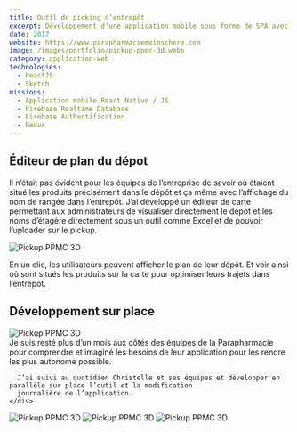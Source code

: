 ```yaml
---
title: Outil de picking d’entrepôt
excerpt: Développement d'une application mobile sous forme de SPA avec ReactJS et Redux permettant à tous les employés d'optimiser la récupération des produits dans les différents entrepôts et le traitement de l'expédition des commandes du site.
date: 2017
website: https://www.parapharmaciemoinschere.com
image: /images/portfolio/pickup-ppmc-3d.webp
category: application-web
technologies:
  - ReactJS
  - Sketch
missions:
  - Application mobile React Native / JS
  - Firebase Realtime Database
  - Firebase Authentification
  - Redux
---
```


## Éditeur de plan du dépot

<div className="md:flex gap-8 items-center mb-4">
   Il n’était pas évident pour les équipes de l’entreprise de savoir où étaient situé les produits précisément dans le dépôt et ça même avec l’affichage du nom de rangée dans l’entrepôt. J’ai développé un éditeur de carte permettant aux administrateurs de visualiser directement le dépôt et les noms d’étagère directement sous un outil comme Excel et de pouvoir l’uploader sur le pickup.

  <Image
    src="/images/portfolio/content/pickup.ppmc_.team_iPhone-X-2-e1534431053919-1024x473-1.webp"
    alt="Pickup PPMC 3D"
    width={500}
    height={230}
  />
</div>

En un clic, les utilisateurs peuvent afficher le plan de leur dépôt. Et voir ainsi où sont situés les produits sur la carte pour optimiser leurs trajets dans l’entrepôt.

## Développement sur place

  <div className="md:flex gap-8 items-center mb-4">
    <Image
      src="/images/portfolio/content/47581684_375015543074258_5926279397010239616_n.webp"
      alt="Pickup PPMC 3D"
      width={295}
      height={295}
    />
    <div>
      Je suis resté plus d’un mois aux côtés des équipes de la Parapharmacie pour comprendre et imaginé les besoins de
      leur application pour les rendre les plus autonome possible.

      J’ai suivi au quotidien Christelle et ses équipes et développer en parallèle sur place l’outil et la modification
      journalière de l’application.
    </div>
  </div>

<div className="md:grid grid-cols-3 gap-4">
  <Image
    src="/images/portfolio/content/Mobile-Pickup-view-1.webp"
    alt="Pickup PPMC 3D"
    width={325}
    height={680}
  />
  <Image
    src="/images/portfolio/content/Mobile-Order-view.webp"
    alt="Pickup PPMC 3D"
    width={325}
    height={680}
  />
  <Image
    src="/images/portfolio/content/Mobile-Login-required.webp"
    alt="Pickup PPMC 3D"
    width={325}
    height={680}
  />
</div>
